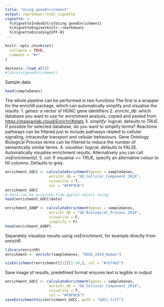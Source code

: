 ```yaml
---
title: "Using geneEnrichment"
output: rmarkdown::html_vignette
vignette: >
  %\VignetteIndexEntry{Using geneEnrichment}
  %\VignetteEngine{knitr::rmarkdown}
  %\VignetteEncoding{UTF-8}
---
```


```r
knitr::opts_chunk$set(
  collapse = TRUE,
  comment = "#>"
)
```

```r
devtools::load_all()
#library(geneEnrichment)
```

Sample data:
```r
head(sampleGenes)
```

The whole pipeline can be performed in two functions
The first is a wrapper for the enrichR package, which can automatically simplify and visualise the results.
1. *genes*: a vector of HGNC gene identifiers
2. *enrichr_db*: which database you want to use for enrichment analysis, copied and pasted from <https://maayanlab.cloud/Enrichr/#stats>
3. *simplify*: logical; defaults to TRUE. If possible for selected database, do you want to simplify terms? Reactome pathways can be filtered just to include pathways related to cellular signaling, intraceullar transport and cellular behaviours. Gene Ontology Biological Process terms can be filtered to reduce the number of semantically similar terms.
4. *visualise*: logical; defaults to FALSE. Automatically visualise enrichment results. Alternatively you can call *visEnrichment()*.
5. *col*: If visualise == TRUE, specify an alternative colour to fill columns. Defaults to grey.
```r
enrichment_GOCC <- calculateEnrichment(genes = sampleGenes,
                    enrichr_db = "GO_Cellular_Component_2018",
                    visualise = T,
                    col = "#F9F9CB")
enrichment_GOCC
# Data can be accessed from ggplot object using:
head(enrichment_GOCC$data)
```
```r
enrichment_GOBP <- calculateEnrichment(genes = sampleGenes,
                    enrichr_db = "GO_Biological_Process_2018",
                    visualise = F,
                    simplify = F)
head(enrichment_GOBP)
```

Separately visualize results using *visEnrichment*, for example directly from enrichR
```r
library(enrichR)
enrichment <- enrichr(sampleGenes, "KEGG_2019_Human")

visEnrichment(enrichment[[1]][1:10,], col = "#cbf9e5")

```


Save image of results, predefined format ensures text is legible in output
```r
enrichment_GOCC <- calculateEnrichment(genes = sampleGenes,
                    enrichr_db = "GO_Cellular_Component_2018",
                    visualise = T,
                    col = "#F9F9CB")
saveEnrichmentVis(enrichment_GOCC, path = "GOCC.tiff")
```

